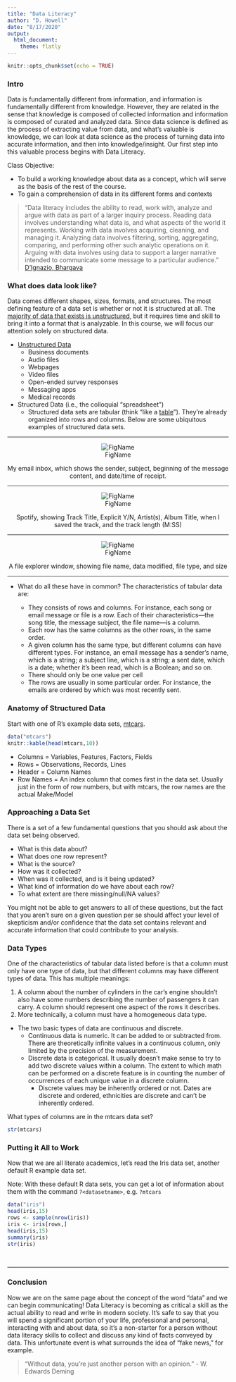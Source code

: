 ---
title: "Data Literacy"
author: "D. Howell"
date: "8/17/2020"
output: 
  html_document:
    theme: flatly
---

```{r setup, include=FALSE}
knitr::opts_chunk$set(echo = TRUE)
```
### Intro
Data is fundamentally different from information, and information is fundamentally different from knowledge. However, they are related in the sense that knowledge is composed of collected information and information is composed of curated and analyzed data. Since data science is defined as the process of extracting value from data, and what's valuable is knowledge, we can look at data science as the process of turning data into accurate information, and then into knowledge/insight. Our first step into this valuable process begins with Data Literacy.

Class Objective:

  * To build a working knowledge about data as a concept, which will serve as the basis of the rest of the course. 
  * To gain a comprehension of data in its different forms and contexts

>"Data literacy includes the ability to read, work with, analyze and argue with data as part of a larger inquiry process. Reading data involves understanding what data is, and what aspects of the world it represents. Working with data involves  acquiring,  cleaning,  and managing  it. Analyzing  data  involves  filtering,  sorting,  aggregating,  comparing,  and performing  other  such  analytic  operations  on  it. Arguing  with  data  involves  using  data  to support  a  larger  narrative  intended  to  communicate  some  message  to  a  particular  audience. "
[D’Ignazio, Bhargava](http://ci-journal.net/index.php/ciej/article/view/1294/1229)

### What does data look like?
Data comes different shapes, sizes, formats, and structures. The most defining feature of a data set is whether or not it is structured at all. The [majority of data that exists is unstructured](https://en.wikipedia.org/wiki/Unstructured_data#:~:text=In%201998%2C%20Merrill%20Lynch%20said,higher%20percentages%20of%20unstructured%20data.), but it requires time and skill to bring it into a format that is analyzable. In this course, we will focus our attention solely on structured data. 

  * [Unstructured Data](https://treehousetechgroup.com/8-examples-of-unstructured-data/)
    + Business documents
    + Audio files
    + Webpages
    + Video files
    + Open-ended survey responses
    + Messaging apps
    + Medical records
  * Structured Data (i.e., the colloquial "spreadsheet")
    + Structured data sets are tabular (think "like a [table](https://en.wikipedia.org/wiki/Table_(information))"). They're already organized into rows and columns. Below are some ubiquitous examples of structured data sets.

***

<center>
![FigName](C:/Users/drew.howell/Desktop/School/20200817_Data Literacy/email.jpg)
</center>
<p style="text-align: center;"> My email inbox, which shows the sender, subject, beginning of the message content, and date/time of receipt. </p>

***

<center>
![FigName](C:/Users/drew.howell/Desktop/School/20200817_Data Literacy/spotify.jpg)
</center>
<p style="text-align: center;"> Spotify, showing Track Title, Explicit Y/N, Artist(s), Album Title, when I saved the track, and the track length (M:SS) </p>

***

<center>
![FigName](C:/Users/drew.howell/Desktop/School/20200817_Data Literacy/files.jpg)
</center>
<p style="text-align: center;"> A file explorer window, showing file name, data modified, file type, and size </p>

***

  * What do all these have in common? The characteristics of tabular data are:

    + They consists of rows and columns. For instance, each song or email message or file is a row. Each of their characteristics—the song title, the message subject, the file name—is a column.
    + Each row has the same columns as the other rows, in the same order.
    + A given column has the same type, but different columns can have different types. For instance, an email message has a sender’s name, which is a string; a subject line, which is a string; a sent date, which is a date; whether it’s been read, which is a Boolean; and so on.
    + There should only be one value per cell
    + The rows are usually in some particular order. For instance, the emails are ordered by which was most recently sent.
    
### Anatomy of Structured Data
Start with one of R's example data sets, [mtcars]('https://rpubs.com/neros/61800').
```{r}
data("mtcars")
knitr::kable(head(mtcars,10))
```

* Columns = Variables, Features, Factors, Fields
* Rows =  Observations, Records, Lines
* Header = Column Names
* Row Names = An index column that comes first in the data set. Usually just in the form of row numbers, but with mtcars, the row names are the actual Make/Model

### Approaching a Data Set
There is a set of a few fundamental questions that you should ask about the data set being observed. 

* What is this data about?
* What does one row represent?
* What is the source?
* How was it collected?
* When was it collected, and is it being updated?
* What kind of information do we have about each row?
* To what extent are there missing/null/NA values?

You might not be able to get answers to all of these questions, but the fact that you aren't sure on a given question per se should affect your level of skepticism and/or confidence that the data set contains relevant and accurate information that could contribute to your analysis. 

### Data Types
One of the characteristics of tabular data listed before is that a column must only have one type of data, but that different columns may have different types of data. This has multiple meanings:

1. A column about the number of cylinders in the car's engine shouldn't also have some numbers describing the number of passengers it can carry. A column should represent one aspect of the rows it describes.
2. More technically, a column must have a homogeneous data type. 
  * The two basic types of data are continuous and discrete. 
    + Continuous data is numeric. It can be added to or subtracted from. There are theoretically infinite values in a continuous column, only limited by the precision of the measurement. 
    + Discrete data is categorical. It usually doesn't make sense to try to add two discrete values within a column. The extent to which math can be performed on a discrete feature is in counting the number of occurrences of each unique value in a discrete column. 
      + Discrete values may be inherently ordered or not. Dates are discrete and ordered, ethnicities are discrete and can't be inherently ordered.
      
What types of columns are in the mtcars data set?
```{r}
str(mtcars)
```

### Putting it All to Work
Now that we are all literate academics, let's read the Iris data set, another default R example data set.

Note: With these default R data sets, you can get a lot of information about them with the command `?<datasetname>`, e.g. `?mtcars`

```{r}
data("iris")
head(iris,15)
rows <- sample(nrow(iris))
iris <- iris[rows,]
head(iris,15)
summary(iris)
str(iris)
```

<br>

***

### Conclusion
Now we are on the same page about the concept of the word "data" and we can begin communicating! Data Literacy is becoming as critical a skill as the actual ability to read and write in modern society. It's safe to say that you will spend a significant portion of your life, professional and personal, interacting with and about data, so it's a non-starter for a person without data literacy skills to collect and discuss any kind of facts conveyed by data. This unfortunate event is what surrounds the idea of "fake news," for example. 

>“Without data, you’re just another person with an opinion.”
- W. Edwards Deming 